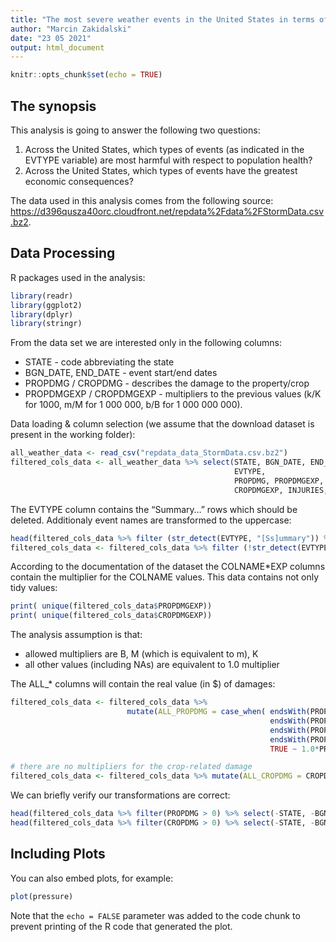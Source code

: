 ```yaml
---
title: "The most severe weather events in the United States in terms of the population health and the economic consequences"
author: "Marcin Zakidalski"
date: "23 05 2021"
output: html_document
---
```


```r
knitr::opts_chunk$set(echo = TRUE)
```

## The synopsis

This analysis is going to answer the following two questions:

1. Across the United States, which types of events (as indicated in the EVTYPE variable) are most harmful with respect to population health?
2. Across the United States, which types of events have the greatest economic consequences?

The data used in this analysis comes from the following source: <https://d396qusza40orc.cloudfront.net/repdata%2Fdata%2FStormData.csv.bz2>.

## Data Processing

R packages used in the analysis:

```r
library(readr)
library(ggplot2)
library(dplyr)
library(stringr)
```

From the data set we are interested only in the following columns:

* STATE - code abbreviating the state
* BGN_DATE, END_DATE - event start/end dates
* PROPDMG / CROPDMG - describes the damage to the property/crop
* PROPDMGEXP / CROPDMGEXP - multipliers to the previous values (k/K for 1000, m/M for 1 000 000, b/B for 1 000 000 000).                                

Data loading & column selection (we assume that the download dataset is present in the working folder):

```r

all_weather_data <- read_csv("repdata_data_StormData.csv.bz2")
filtered_cols_data <- all_weather_data %>% select(STATE, BGN_DATE, END_DATE, 
                                                  EVTYPE,
                                                  PROPDMG, PROPDMGEXP, CROPDMG, 
                                                  CROPDMGEXP, INJURIES, FATALITIES)
```

The EVTYPE column contains the "Summary..." rows which should be deleted. Additionaly event names are transformed to the uppercase:

```r
head(filtered_cols_data %>% filter (str_detect(EVTYPE, "[Ss]ummary")) %>% select(EVTYPE))
filtered_cols_data <- filtered_cols_data %>% filter (!str_detect(EVTYPE, "[Ss]ummary")) %>% mutate(EVTYPE = toupper(EVTYPE))
```

According to the documentation of the dataset the COLNAME*EXP columns contain the multiplier
for the COLNAME values. This data contains not only tidy values:

```r

print( unique(filtered_cols_data$PROPDMGEXP))
print( unique(filtered_cols_data$CROPDMGEXP))
```

The analysis assumption is that:

* allowed multipliers are B, M (which is equivalent to m), K
* all other values (including NAs) are equivalent to 1.0 multiplier

The ALL_* columns will contain the real value (in $) of damages:

```r
filtered_cols_data <- filtered_cols_data %>%
                          mutate(ALL_PROPDMG = case_when( endsWith(PROPDMGEXP,"B")  ~ 1000000000.0*PROPDMG,
                                                          endsWith(PROPDMGEXP, "M") ~ 1000000.0*PROPDMG,
                                                          endsWith(PROPDMGEXP, "m") ~ 1000000.0*PROPDMG,
                                                          endsWith(PROPDMGEXP, "K") ~ 1000.0*PROPDMG,
                                                          TRUE ~ 1.0*PROPDMG))

# there are no multipliers for the crop-related damage
filtered_cols_data <- filtered_cols_data %>% mutate(ALL_CROPDMG = CROPDMG)
```

We can briefly verify our transformations are correct:
```r
head(filtered_cols_data %>% filter(PROPDMG > 0) %>% select(-STATE, -BGN_DATE, -END_DATE))
head(filtered_cols_data %>% filter(CROPDMG > 0) %>% select(-STATE, -BGN_DATE, -END_DATE))
```





## Including Plots

You can also embed plots, for example:

```r
plot(pressure)
```

Note that the `echo = FALSE` parameter was added to the code chunk to prevent printing of the R code that generated the plot.
